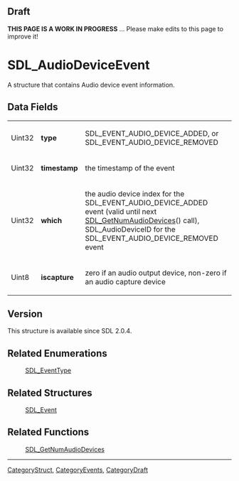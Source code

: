 == Draft ==

'''THIS PAGE IS A WORK IN PROGRESS''' ... Please make edits to this page to improve it!


<!-- #*^*^*^*^*See https://wiki.libsdl.org/SGStructures for details on editing this page*^*^*^*^* -->


= SDL_AudioDeviceEvent =
A structure that contains Audio device event information.




== Data Fields ==
{|
|Uint32
|'''type'''
|SDL_EVENT_AUDIO_DEVICE_ADDED, or SDL_EVENT_AUDIO_DEVICE_REMOVED
|-
|Uint32
|'''timestamp'''
|the timestamp of the event
|-
|Uint32
|'''which'''
|the audio device index for the SDL_EVENT_AUDIO_DEVICE_ADDED event (valid until next [[SDL_GetNumAudioDevices]]() call), SDL_AudioDeviceID for the SDL_EVENT_AUDIO_DEVICE_REMOVED event
|-
|Uint8
|'''iscapture'''
|zero if an audio output device, non-zero if an audio capture device
|}



== Version ==
This structure is available since SDL 2.0.4.


== Related Enumerations ==
:[[SDL_EventType]]

== Related Structures ==
:[[SDL_Event]]

== Related Functions ==
:[[SDL_GetNumAudioDevices]]

----
[[CategoryStruct]], [[CategoryEvents]], [[CategoryDraft]]
